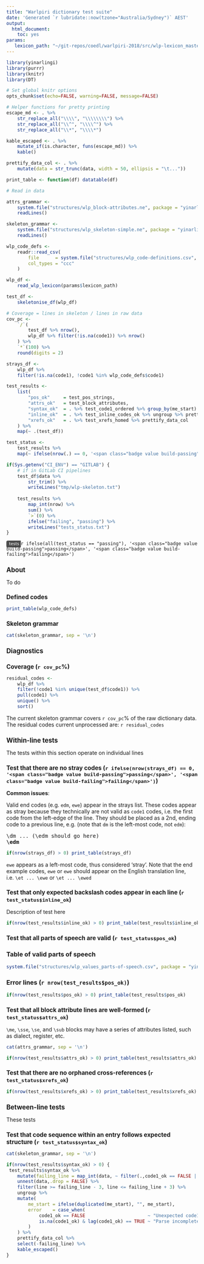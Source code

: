 ```yaml
---
title: "Warlpiri dictionary test suite"
date: 'Generated `r lubridate::now(tzone="Australia/Sydney")` AEST'
output: 
  html_document: 
    toc: yes
params:
   lexicon_path: "~/git-repos/coedl/warlpiri-2018/src/wlp-lexicon_master.txt"
---
```


```r
library(yinarlingi)
library(purrr)
library(knitr)
library(DT)

# Set global knitr options
opts_chunk$set(echo=FALSE, warning=FALSE, message=FALSE)

# Helper functions for pretty printing
escape_md <- . %>%
    str_replace_all("\\\\", "\\\\\\\\") %>% 
    str_replace_all("\\^", "\\\\^") %>%
    str_replace_all("\\*", "\\\\*")

kable_escaped <- . %>%
    mutate_if(is.character, funs(escape_md)) %>%
    kable()

prettify_data_col <- . %>%
    mutate(data = str_trunc(data, width = 50, ellipsis = "\t..."))

print_table <- function(df) datatable(df)

# Read in data

attrs_grammar <-
    system.file("structures/wlp_block-attributes.ne", package = "yinarlingi") %>%
    readLines()

skeleton_grammar <-
    system.file("structures/wlp_skeleton-simple.ne", package = "yinarlingi") %>%
    readLines()

wlp_code_defs <-
    readr::read_csv(
        file      = system.file("structures/wlp_code-definitions.csv", package = "yinarlingi"),
        col_types = "ccc"
    )

wlp_df <-
    read_wlp_lexicon(params$lexicon_path)

test_df <-
    skeletonise_df(wlp_df)

# Coverage = lines in skeleton / lines in raw data
cov_pc <-
    `/`(
        test_df %>% nrow(),
        wlp_df %>% filter(!is.na(code1)) %>% nrow()
    ) %>%
    `*`(100) %>%
    round(digits = 2)

strays_df <-
    wlp_df %>%
    filter(!is.na(code1), !code1 %in% wlp_code_defs$code1)

test_results <-
    list(
        "pos_ok"     = test_pos_strings,
        "attrs_ok"   = test_block_attributes,
        "syntax_ok"  = . %>% test_code1_ordered %>% group_by(me_start) %>% tidyr::nest(),
        "inline_ok"  = . %>% test_inline_codes_ok %>% ungroup %>% prettify_data_col,
        "xrefs_ok"   = . %>% test_xrefs_homed %>% prettify_data_col
    ) %>%
    map(~ .(test_df))

test_status <-
    test_results %>%
    map(~ ifelse(nrow(.) == 0, '<span class="badge value build-passing">passing</span>', '<span class="badge value build-failing">failing</span>'))

if(Sys.getenv("CI_ENV") == "GITLAB") {
    # if in GitLab CI pipelines
    test_df$data %>%
        str_trim() %>% 
        writeLines("tmp/wlp-skeleton.txt")
    
    test_results %>%
        map_int(nrow) %>%
        sum() %>%
        `>`(0) %>%
        ifelse("failing", "passing") %>% 
        writeLines("tests_status.txt")
}
```

<span class="badge tag">tests</span>`r ifelse(all(test_status == "passing"), '<span class="badge value build-passing">passing</span>', '<span class="badge value build-failing">failing</span>')`

# About

To do

## Defined codes

```r
print_table(wlp_code_defs)
```


## Skeleton grammar

```r
cat(skeleton_grammar, sep = '\n')
```


# Diagnostics

## Coverage (`r cov_pc`%)

```r
residual_codes <-
    wlp_df %>%
    filter(!code1 %in% unique(test_df$code1)) %>%
    pull(code1) %>%
    unique() %>%
    sort()

```

The current skeleton grammar covers `r cov_pc`% of the raw dictionary data. The residual codes current unprocessed are:
`r residual_codes`

# Within-line tests

The tests within this section operate on individual lines

## Test that there are no stray codes (`r ifelse(nrow(strays_df) == 0, '<span class="badge value build-passing">passing</span>', '<span class="badge value build-failing">failing</span>')`)

**Common issues**:

Valid end codes (e.g. `edm`, `ewe`) appear in the strays list. These codes appear as stray because they technically are not valid as `code1` codes, i.e. the first code from the left-edge of the line. They should be placed as a 2nd, ending code to a previous line, e.g. (note that `dm` is the left-most code, not `edm`):
    <pre>\dm ... (\edm should go here)
<b>\edm</b></pre>


```r
if(nrow(strays_df) > 0) print_table(strays_df)
```


`ewe` appears as a left-most code, thus considered 'stray'. Note that the end example codes, `ewe` or `ewe` should appear on the English translation line, i.e. `\et ... \ewe` or `\et ... \ewed`

## Test that only expected backslash codes appear in each line (`r test_status$inline_ok`)

Description of test here

```r
if(nrow(test_results$inline_ok) > 0) print_table(test_results$inline_ok)

```

## Test that all parts of speech are valid (`r test_status$pos_ok`)

### Table of valid parts of speech

```r
system.file("structures/wlp_values_parts-of-speech.csv", package = "yinarlingi") %>% read.csv() %>% datatable()
```

### Error lines (`r nrow(test_results$pos_ok)`)

```r
if(nrow(test_results$pos_ok) > 0) print_table(test_results$pos_ok)
```

## Test that all block attribute lines are well-formed (`r test_status$attrs_ok`)

`\me`, `\sse`, `\se`, and `\sub` blocks may have a series of attributes listed, such as dialect, register, etc.

```r
cat(attrs_grammar, sep = '\n')
```

```r
if(nrow(test_results$attrs_ok) > 0) print_table(test_results$attrs_ok)
```


## Test that there are no orphaned cross-references (`r test_status$xrefs_ok`)

```r
if(nrow(test_results$xrefs_ok) > 0) print_table(test_results$xrefs_ok)
```

# Between-line tests

These tests 

## Test that code sequence within an entry follows expected structure (`r test_status$syntax_ok`)

```r
cat(skeleton_grammar, sep = '\n')
```


```r
if(nrow(test_results$syntax_ok) > 0) {
 test_results$syntax_ok %>%
    mutate(failing_line = map_int(data, ~ filter(.,code1_ok == FALSE | is.na(code1_ok)) %>% slice(1) %>% pull(line))) %>%
    unnest(data,.drop = FALSE) %>%
    filter(line >= failing_line - 3, line <= failing_line + 3) %>%
    ungroup %>%
    mutate(
        me_start = ifelse(duplicated(me_start), "", me_start),
        error    = case_when(
            code1_ok == FALSE                       ~ "Unexpected code1",
            is.na(code1_ok) & lag(code1_ok) == TRUE ~ "Parse incomplete, expecting another code1 after."
        )
    ) %>% 
    prettify_data_col %>% 
    select(-failing_line) %>%
    kable_escaped()
}

```


<style type="text/css">
h1 { font-size: 1.2em }
h2 { font-size: 1.1em }
.badge {
    font-family: DejaVu Sans, Verdana, Geneva, sans-serif;
    font-size: 11px;
    color: white;
}

.badge.tag {
    background-color: #4c4c4c;
    padding: 2px 4px 3px 7px;
    border-radius: 4px 0 0 4px;
}

.badge.value {
    padding: 2px 7px 3px 4px;
    border-radius: 0 4px 4px 0;
}

.badge.license {
    background-color: #487;
}

.badge.build-passing {
    background-color: #4b2;
}

.badge.build-failing {
    background-color: #c54;
}
</style>
